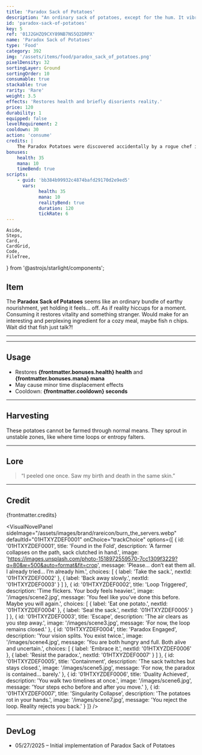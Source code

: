 ```yaml
---
title: 'Paradox Sack of Potatoes'
description: "An ordinary sack of potatoes, except for the hum. It vibrates with an energy that predates logic and the redshift."
id: 'paradox-sack-of-potatoes'
key: 5
ref: '01J2GHZQ9CXY89NB7NS5Q2DRPX'
name: 'Paradox Sack of Potatoes'
type: 'Food'
category: 392
img: '/assets/items/food/paradox_sack_of_potatoes.png'
pixelDensity: 32
sortingLayer: Ground
sortingOrder: 10
consumable: true
stackable: true
rarity: 'Rare'
weight: 3.5
effects: 'Restores health and briefly disorients reality.'
price: 120
durability: 1
equipped: false
levelRequirement: 2
cooldown: 30
action: 'consume'
credits: |
    The Paradox Potatoes were discovered accidentally by a rogue chef in a temporal rift. Asset artwork from KBVE Pixel Workshop.
bonuses:
    health: 35
    mana: 10
    timeBend: true
scripts:
    - guid: 'bb384b99932c4874bafd29170d2e9ed5'
      vars:
            health: 35
            mana: 10
            realityBend: true
            duration: 120
            tickRate: 6
---
```



    Aside,
    Steps,
    Card,
    CardGrid,
    Code,
    FileTree,
} from '@astrojs/starlight/components';

## Item

The **Paradox Sack of Potatoes** seems like an ordinary bundle of earthy nourishment, yet holding it feels… off. 
As if reality hiccups for a moment. 
Consuming it restores vitality and something stranger.
Would make for an interesting and perplexing ingredient for a cozy meal, maybe fish n chips.
Wait did that fish just talk?!

---

<ItemDBPanel data={frontmatter} />

---

## Usage

- Restores **{frontmatter.bonuses.health} health** and **{frontmatter.bonuses.mana} mana**
- May cause minor time displacement effects
- Cooldown: **{frontmatter.cooldown} seconds**

---

## Harvesting

These potatoes cannot be farmed through normal means. They sprout in unstable zones, like where time loops or entropy falters.

---

## Lore

> “I peeled one once. Saw my birth and death in the same skin.”

---

## Credit

{frontmatter.credits}

<VisualNovelPanel
  sideImage="/assets/images/brand/rareicon/burn_the_servers.webp"
  defaultId="01HTXYZDEF0001"
  onChoice="trackChoice"
  options={[
    {
      id: '01HTXYZDEF0001',
      title: 'Found in the Fold',
      description: 'A farmer collapses on the path, sack clutched in hand.',
      image: 'https://images.unsplash.com/photo-1518972559570-7cc1309f3229?q=80&w=500&auto=format&fit=crop',
      message: 'Please... don’t eat them all. I already tried... I’m already him.',
      choices: [
        { label: 'Take the sack.', nextId: '01HTXYZDEF0002' },
        { label: 'Back away slowly.', nextId: '01HTXYZDEF0003' }
      ]
    },
    {
      id: '01HTXYZDEF0002',
      title: 'Loop Triggered',
      description: 'Time flickers. Your body feels heavier.',
      image: '/images/scene2.jpg',
      message: 'You feel like you’ve done this before. Maybe you will again.',
      choices: [
        { label: 'Eat one potato.', nextId: '01HTXYZDEF0004' },
        { label: 'Seal the sack.', nextId: '01HTXYZDEF0005' }
      ]
    },
    {
      id: '01HTXYZDEF0003',
      title: 'Escape',
      description: 'The air clears as you step away.',
      image: '/images/scene3.jpg',
      message: 'For now, the loop remains closed.'
    },
    {
      id: '01HTXYZDEF0004',
      title: 'Paradox Engaged',
      description: 'Your vision splits. You exist twice.',
      image: '/images/scene4.jpg',
      message: 'You are both hungry and full. Both alive and uncertain.',
      choices: [
        { label: 'Embrace it.', nextId: '01HTXYZDEF0006' },
        { label: 'Resist the paradox.', nextId: '01HTXYZDEF0007' }
      ]
    },
    {
      id: '01HTXYZDEF0005',
      title: 'Containment',
      description: 'The sack twitches but stays closed.',
      image: '/images/scene5.jpg',
      message: 'For now, the paradox is contained... barely.'
    },
    {
      id: '01HTXYZDEF0006',
      title: 'Duality Achieved',
      description: 'You walk two timelines at once.',
      image: '/images/scene6.jpg',
      message: 'Your steps echo before and after you move.'
    },
    {
      id: '01HTXYZDEF0007',
      title: 'Singularity Collapse',
      description: 'The potatoes rot in your hands.',
      image: '/images/scene7.jpg',
      message: 'You reject the loop. Reality rejects you back.'
    }
  ]}
/>

---

## DevLog

- 05/27/2025 – Initial implementation of Paradox Sack of Potatoes
